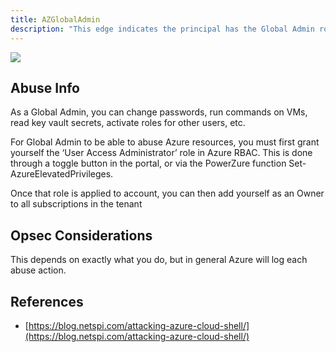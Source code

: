 ---
title: AZGlobalAdmin
description: "This edge indicates the principal has the Global Admin role active against the target tenant. In other words, the principal is a Global Admin. Global Admins can do almost anything against almost every object type in the tenant, this is the highest privilege role in Azure."
---
<img noZoom src="/assets/enterprise-AND-community-edition-pill-tag.svg"/> 


## Abuse Info

As a Global Admin, you can change passwords, run commands on VMs, read key vault secrets, activate roles for other users, etc.

For Global Admin to be able to abuse Azure resources, you must first grant yourself the ‘User Access Administrator’ role in Azure RBAC. This is done through a toggle button in the portal, or via the PowerZure function Set-AzureElevatedPrivileges.

Once that role is applied to account, you can then add yourself as an Owner to all subscriptions in the tenant

## Opsec Considerations

This depends on exactly what you do, but in general Azure will log each abuse action.

## References

* [https://blog.netspi.com/attacking-azure-cloud-shell/](https://blog.netspi.com/attacking-azure-cloud-shell/)
